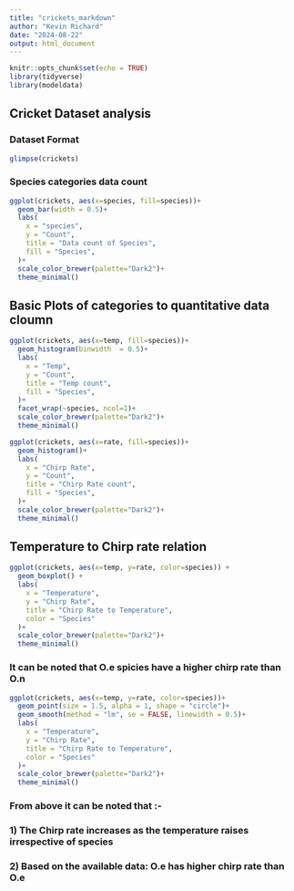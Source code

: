 ```yaml
---
title: "crickets_markdown"
author: "Kevin Richard"
date: "2024-08-22"
output: html_document
---
```


```r
knitr::opts_chunk$set(echo = TRUE)
library(tidyverse)
library(modeldata)
```

## Cricket Dataset analysis

### Dataset Format
```r
glimpse(crickets)
```

### Species categories data count
```r
ggplot(crickets, aes(x=species, fill=species))+
  geom_bar(width = 0.5)+
  labs(
    x = "species",
    y = "Count",
    title = "Data count of Species",
    fill = "Species",
  )+
  scale_color_brewer(palette="Dark2")+
  theme_minimal()
```

## Basic Plots of categories to quantitative data cloumn

```r
ggplot(crickets, aes(x=temp, fill=species))+
  geom_histogram(binwidth  = 0.5)+
  labs(
    x = "Temp",
    y = "Count",
    title = "Temp count",
    fill = "Species",
  )+
  facet_wrap(~species, ncol=1)+
  scale_color_brewer(palette="Dark2")+
  theme_minimal()

ggplot(crickets, aes(x=rate, fill=species))+
  geom_histogram()+
  labs(
    x = "Chirp Rate",
    y = "Count",
    title = "Chirp Rate count",
    fill = "Species",
  )+
  scale_color_brewer(palette="Dark2")+
  theme_minimal()
```

## Temperature to Chirp rate relation
```r
ggplot(crickets, aes(x=temp, y=rate, color=species)) +
  geom_boxplot() +
  labs(
    x = "Temperature",
    y = "Chirp Rate",
    title = "Chirp Rate to Temperature",
    color = "Species"
  )+
  scale_color_brewer(palette="Dark2")+
  theme_minimal()
```

### It can be noted that O.e spicies have a higher chirp rate than O.n

```r
ggplot(crickets, aes(x=temp, y=rate, color=species))+
  geom_point(size = 1.5, alpha = 1, shape = "circle")+
  geom_smooth(method = "lm", se = FALSE, linewidth = 0.5)+
  labs(
    x = "Temperature",
    y = "Chirp Rate",
    title = "Chirp Rate to Temperature",
    color = "Species"
  )+
  scale_color_brewer(palette="Dark2")+
  theme_minimal()
```

### From above it can be noted that :-
### 1) The Chirp rate increases as the temperature raises irrespective of species
### 2) Based on the available data: O.e has higher chirp rate than O.e
